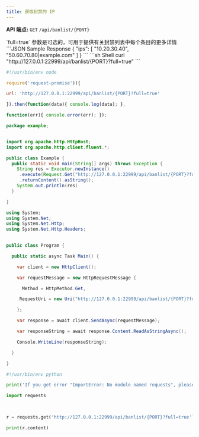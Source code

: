 ```yaml
---
title: 获取封禁的 IP
---
```


**API 端点:** `GET` `/api/banlist/{PORT}`

<ParamField query="full" type="boolean">
`full=true` 参数是可选的，可用于提供有关封禁列表中每个条目的更多详情
</ParamField>

<ResponseExample>
```JSON Sample Response
{
    "ips": [
        "10.20.30.40",
        "50.60.70.80|example.com"
    ]
}
```
</ResponseExample>

<RequestExample>
```sh Shell
curl "http://127.0.0.1:22999/api/banlist/{PORT}?full=true"
```

```js NodeJS
#!/usr/bin/env node

require('request-promise')({

url: 'http://127.0.0.1:22999/api/banlist/{PORT}?full=true'

}).then(function(data){ console.log(data); },

function(err){ console.error(err); });
```

```java Java
package example;


import org.apache.http.HttpHost;
import org.apache.http.client.fluent.*;

public class Example {
  public static void main(String[] args) throws Exception {
    String res = Executor.newInstance()
     .execute(Request.Get("http://127.0.0.1:22999/api/banlist/{PORT}?full=true"))
     .returnContent().asString();
    System.out.println(res)
  }

}
```

```cs C#
using System;
using System.Net;
using System.Net.Http;
using System.Net.Http.Headers;
 

public class Program {

  public static async Task Main() {

    var client = new HttpClient();

    var requestMessage = new HttpRequestMessage {

      Method = HttpMethod.Get,

     RequestUri = new Uri("http://127.0.0.1:22999/api/banlist/{PORT}?full=true")

    };

    var response = await client.SendAsync(requestMessage);

    var responseString = await response.Content.ReadAsStringAsync();

    Console.WriteLine(responseString);

  }

}
```

```python Python
#!/usr/bin/env python

print('If you get error "ImportError: No module named requests", please install it:\n$ sudo pip install requests');

import requests

 

r = requests.get('http://127.0.0.1:22999/api/banlist/{PORT}?full=true')

print(r.content)
```
</RequestExample>